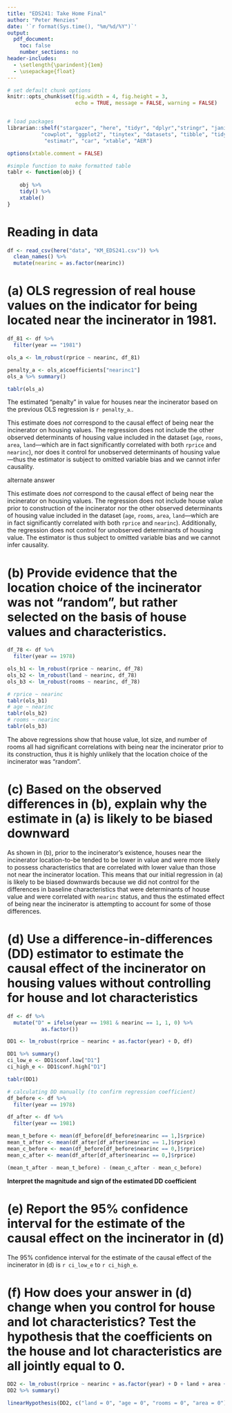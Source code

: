 ```yaml
---
title: "EDS241: Take Home Final"
author: "Peter Menzies"
date: '`r format(Sys.time(), "%m/%d/%Y")`'
output: 
  pdf_document:
    toc: false
    number_sections: no
header-includes:
  - \setlength{\parindent}{1em}
  - \usepackage{float}
---
```


```r

# set default chunk options
knitr::opts_chunk$set(fig.width = 4, fig.height = 3, 
                      echo = TRUE, message = FALSE, warning = FALSE)


# load packages
librarian::shelf("stargazer", "here", "tidyr", "dplyr","stringr", "janitor", 
           "cowplot", "ggplot2", "tinytex", "datasets", "tibble", "tidyverse", 
            "estimatr", "car", "xtable", "AER")

options(xtable.comment = FALSE)
```

```r
#simple function to make formatted table
tablr <- function(obj) {
  
    obj %>%
    tidy() %>% 
    xtable()
}
```

# Reading in data

```r
df <- read_csv(here("data", "KM_EDS241.csv")) %>% 
  clean_names() %>% 
  mutate(nearinc = as.factor(nearinc))
```

# (a) OLS regression of real house values on the indicator for being located near the incinerator in 1981.

```r
df_81 <- df %>% 
  filter(year == "1981")
```

```r
ols_a <- lm_robust(rprice ~ nearinc, df_81)
```

```r
penalty_a <- ols_a$coefficients["nearinc1"]
ols_a %>% summary()
```

```r
tablr(ols_a)
```




\noindent The estimated "penalty" in value for houses near the incinerator based on the previous OLS regression is `r penalty_a`..

\noindent This estimate does *not* correspond to the causal effect of being near the incinerator on housing values. The regression does not include the other observed determinants of housing value included in the dataset (`age`, `rooms`, `area`, `land`---which are in fact significantly correlated with both `rprice` and `nearinc`), nor does it control for unobserved determinants of housing value---thus the estimator is subject to omitted variable bias and we cannot infer causality. 

alternate answer

\noindent This estimate does *not* correspond to the causal effect of being near the incinerator on housing values. The regression does not include house value prior to construction of the incinerator nor the other observed determinants of housing value included in the dataset (`age`, `rooms`, `area`, `land`---which are in fact significantly correlated with both `rprice` and `nearinc`). Additionally, the regression does not control for unobserved determinants of housing value. The estimator is thus subject to omitted variable bias and we cannot infer causality. 


# (b) Provide evidence that the location choice of the incinerator was not “random”, but rather selected on the basis of house values and characteristics.

```r
df_78 <- df %>% 
  filter(year == 1978)
```

```r
ols_b1 <- lm_robust(rprice ~ nearinc, df_78)
ols_b2 <- lm_robust(land ~ nearinc, df_78)
ols_b3 <- lm_robust(rooms ~ nearinc, df_78)
```

```r
# rprice ~ nearinc
tablr(ols_b1)
# age ~ nearinc
tablr(ols_b2)
# rooms ~ nearinc
tablr(ols_b3)
```


\noindent The above regressions show that house value, lot size, and number of rooms all had significant correlations with being near the incinerator prior to its construction, thus it is highly unlikely that the location choice of the incinerator was "random".

# (c) Based on the observed differences in (b), explain why the estimate in (a) is likely to be biased downward


\noindent As shown in (b), prior to the incinerator's existence, houses near the incinerator location-to-be tended to be lower in value and were more likely to possess characteristics that are correlated with lower value than those not near the incinerator location. This means that our initial regression in (a) is likely to be biased downwards because we did not control for the differences in baseline characteristics that were determinants of house value and were correlated with `nearinc` status, and thus the estimated effect of being near the incinerator is attempting to account for some of those differences.


# (d) Use a difference-in-differences (DD) estimator to estimate the causal effect of the incinerator on housing values without controlling for house and lot characteristics

```r
df <- df %>% 
  mutate("D" = ifelse(year == 1981 & nearinc == 1, 1, 0) %>%
           as.factor())
```

```r
DD1 <- lm_robust(rprice ~ nearinc + as.factor(year) + D, df)
```

```r
DD1 %>% summary()
ci_low_e <- DD1$conf.low["D1"]
ci_high_e <- DD1$conf.high["D1"]
```

```r
tablr(DD1)
```



```r
# calculating DD manually (to confirm regression coefficient)
df_before <- df %>% 
  filter(year == 1978)

df_after <- df %>% 
  filter(year == 1981)

mean_t_before <- mean(df_before[df_before$nearinc == 1,]$rprice)
mean_t_after <- mean(df_after[df_after$nearinc == 1,]$rprice)
mean_c_before <- mean(df_before[df_before$nearinc == 0,]$rprice)
mean_c_after <- mean(df_after[df_after$nearinc == 0,]$rprice)

(mean_t_after - mean_t_before) - (mean_c_after - mean_c_before)
```



**Interpret the magnitude and sign of the estimated DD coefficient**


# (e) Report the 95% confidence interval for the estimate of the causal effect on the incinerator in (d)

The 95% confidence interval for the estimate of the causal effect of the incinerator in (d) is `r ci_low_e` to `r ci_high_e`.



# (f) How does your answer in (d) change when you control for house and lot characteristics? Test the hypothesis that the coefficients on the house and lot characteristics are all jointly equal to 0.



```r
DD2 <- lm_robust(rprice ~ nearinc + as.factor(year) + D + land + area + rooms + age, df)
DD2 %>% summary()
```

```r
linearHypothesis(DD2, c("land = 0", "age = 0", "rooms = 0", "area = 0"), white.adjust = "hc2") 
```









